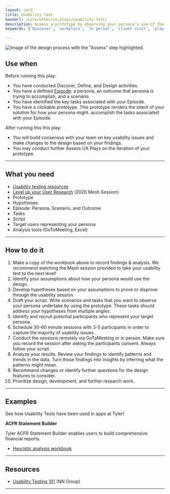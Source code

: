 ```yaml
---
layout: card 
title: Usability test
baseUrl: /core/other/ux-plays/usability-test/
description: Assess a prototype by observing your persona’s use of the design. 
keywords: ['Discover', 'workplace', 'in person', 'client visit', 'play', 'plays']

---
```




<ImageBlock>

![Image of the design process with the "Assess" step highlighted.](./images/usability-test.png)

</ImageBlock>

## Use when 

Before running this play:
- You have conducted Discover, Define, and Design activities.
- You have a defined [Episode](/core/other/ux-plays/episode-model): a persona, an outcome that persona is trying to accomplish, and a scenario.
- You have identified the key tasks associated with your Episode.
- You have a clickable prototype. This prototype renders the intent of your solution for how your persona might. accomplish the tasks associated with your Episode.

After running this this play:
- You will build consensus with your team on key usability issues and make changes to the design based on your findings.
- You may conduct further Assess UX Plays on the iteration of your prototype.
 


---



## What you need

- <a href="https://confl.tylertech.com/display/EUT/UXR+Templates" target="_blank" rel="noopener noreferrer">Usability testing resources</a>
- <a href="https://web.microsoftstream.com/video/6e49fe39-be89-4b33-b634-4a5bb0d4844f?channelId=e7adca05-592b-4956-9266-4ae129e0d4ba" target="_blank" rel="noopener noreferrer">Level up your User Research</a> (2020 Mesh Session)
- Prototype
- Hypotheses
- Episode: Persona, Scenario, and Outcome
- Tasks
- Script
- Target users representing your persona
- Analysis tools (GoToMeeting, Excel)



---



## How to do it

1. Make a copy of the workbook above to record findings & analysis. We recommend watching the Mesh session provided to take your usability test to the next level!
2. Identify your assumptions about how your persona would use the design.
3. Develop hypotheses based on your assumptions to prove or disprove through the usability session.  
4. Draft your script. Write scenarios and tasks that you want to observe your persona undertake by using the prototype. These tasks should address your hypotheses from multiple angles. 
5. Identify and recruit potential participants who represent your target persona.
6. Schedule 30-60 minute sessions with 3-5 participants in order to capture the majority of usability issues.
7. Conduct the sessions remotely via GoToMeeting or in person. Make sure you record the session after asking the participants consent. Always follow your script.
8. Analyze your results. Review your findings to identify patterns and trends in the data. Turn those findings into insights by inferring what the patterns might mean.
9. Recommend changes or identify further questions for the design features to consider.
10. Prioritize design, development, and further research work.



---



## Examples

See how Usability Tests have been used in apps at Tyler!

**ACFR Statement Builder**

Tyler ACFR Statement Builder enables users to build comprehensive financial reports. 

- <a href="https://tylertech-my.sharepoint.com/:x:/p/emma_walsh/Eay-O5q3ipFOvxU64HxANdUBtY-OKOTTA_BTznLlAAoW5g?e=3GQ6De" target="_blank" rel="noreferrer noopener">Heuristic analysis workbook</a>




---



## Resources

- [Usability Testing 101](https://www.nngroup.com/articles/usability-testing-101/) (NN Group)



---



<PlayHelp />



